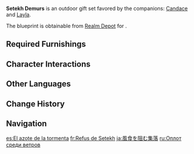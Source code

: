 {{Furnishing Infobox
|id             = 350070
|image          = Furnishing Set Setekh Demurs Display.png
|category       = Outdoor Set
|subcategory    = Gift Set
|quality        = 4
|adeptal_energy = 840
|description    = This settlement, which is based off [[Aaru Village]], comprises heavyset houses that fear neither erosion from sand nor the intrusion of uninvited wild beasts, for they have defensive strength equal to wooden structures. It is just that, or so you hear, the building materials are rather special, and thus the inner walls require regular maintenance on the part of those that inhabit such structures to check if they have begun to crack under long periods of weathering the searing wind and the burning sun, repairing them where necessary. Such work also helps to hone the perception of the inhabitants, making them more careful and precise about each aspect of their lives.
|blueprint      = Realm Depot
}}
'''Setekh Demurs''' is an outdoor gift set favored by the companions: [[Candace]] and [[Layla]].

The blueprint is obtainable from [[Realm Depot]] for {{Item|Realm Currency|24|x=240}}.

==Required Furnishings==
{{Recipe
|type = Gift Set
|yield = 0
|The Eremites' Odyssey = 1
|Woven Depth = 1
|Woven Fruition = 1
|Desert House: Hue and Cry = 1
|Desert House: Brief Sleep = 1
|Desert House: Spices Abound = 3
|Desert House: Ordinary Lives = 1
|Sweetness in Exchange = 1
|The Concealed Salt = 1
|Like the Shimmering Distant Stars = 5
|Desert Hut: Minutiae = 1
|Desert Hut: Questions = 1
|sort = The Eremites' Odyssey;Woven Depth;Woven Fruition;Desert House: Hue and Cry;Desert House: Brief Sleep;Desert House: Spices Abound;Desert House: Ordinary Lives;Sweetness in Exchange;The Concealed Salt;Like the Shimmering Distant Stars;Desert Hut: Minutiae;Desert Hut: Questions
}}

==Character Interactions==
{{Gift Set Character Interactions
|character_1 = Candace
|rewards_1   = Primogem*20;Guide to Admonition*2;Mora*20,000
|character_2 = Layla
|rewards_2   = Primogem*20;Guide to Ingenuity*2;Mora*20,000
|set         = Setekh Demurs
}}

==Other Languages==
{{Other Languages
|en      = Setekh Demurs
|zhs     = 婉拒风蚀的聚落
|zhs_rm  = Wǎnjù Fēngshí de Jùluò
|zht     = 婉拒風蝕的聚落
|zht_rm  = Wǎnjù Fēngshí de Jùluò
|zh_tl   = A Settlement that Indirectly Refuses the Erosion of Wind
|ja      = 風食を阻む集落
|ja_rm   = Fuushoku wo Habamu Shuuraku
|ja_tl   = A Settlement Blocking Wind Erosion
|ko      = 바람의 침식을 완곡히 거절하는 마을
|ko_rm   = Baram-ui Chimssigeul Wangoki Geojeolhaneun Maeul
|ko_tl   = A Village that Indirectly Refuses the Erosion of Wind
|es      = El azote de la tormenta
|es_tl   = The Scourge of the Storm
|fr      = Refus de Setekh
|fr_tl   = Refusal of Setekh
|ru      = Оплот среди ветров
|ru_tl   = Stronghold Amidst Winds
|th      = ถิ่นอาศัยซึ่งปฏิเสธลมกัดกร่อน
|th_rm   = 
|th_tl   = 
|vi      = Nơi Tránh Gió
|vi_tl   = 
|de      = Eine Setekh ablehnende Siedlung
|de_tl   = A Setekh Refusing Settlement
|id      = Setekh Demurs
|pt      = Rejeição de Setekh
|pt_tl   = 
|tr      = Setekh Durakları
|tr_tl   = 
|it      = Obiezioni del Setekh
|it_tl   = Setekh's Objections
}}

==Change History==
{{Change History|3.2}}

==Navigation==
{{Furnishing Navbox/Sets|type=gift}}

[[es:El azote de la tormenta]]
[[fr:Refus de Setekh]]
[[ja:風食を阻む集落]]
[[ru:Оплот среди ветров]]